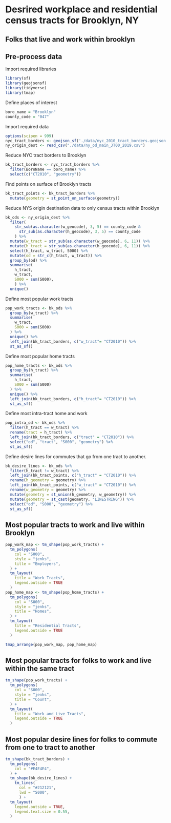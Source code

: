 # Desrired workplace and residential census tracts for Brooklyn, NY
## Folks that live and work within brooklyn

## Pre-process data
Import required libraries
```r
library(sf)
library(geojsonsf)
library(tidyverse)
library(tmap)
```

Define places of interest
```r
boro_name = "Brooklyn"
county_code = "047"
```

Import required data
```r
options(scipen = 999)
nyc_tract_borders <- geojson_sf('./data/nyc_2010_tract_borders.geojson')
ny_origin_dest <- read_csv("./data/ny_od_main_JT00_2019.csv")
```

Reduce NYC tract borders to Brooklyn
```r
bk_tract_borders <- nyc_tract_borders %>%
  filter(BoroName == boro_name) %>%
  select(c("CT2010", "geometry"))
```

Find points on surface of Brooklyn tracts
```r
bk_tract_points <- bk_tract_borders %>%
  mutate(geometry = st_point_on_surface(geometry))
```

Reduce NYS origin destination data to only census tracts within Brooklyn
```r
bk_ods <- ny_origin_dest %>%
  filter(
    str_sub(as.character(w_geocode), 3, 5) == county_code &
      str_sub(as.character(h_geocode), 3, 5) == county_code
    ) %>%
  mutate(w_tract = str_sub(as.character(w_geocode), 6, 11)) %>%
  mutate(h_tract = str_sub(as.character(h_geocode), 6, 11)) %>%
  select(h_tract, w_tract, S000) %>%
  mutate(od = str_c(h_tract, w_tract)) %>%
  group_by(od) %>%
  summarise(
    h_tract,
    w_tract,
    S000 = sum(S000),
    ) %>%
  unique()
```

Define most popular work tracts
```r
pop_work_tracts <- bk_ods %>%
  group_by(w_tract) %>%
  summarise(
    w_tract,
    S000 = sum(S000)
  ) %>%
  unique() %>%
  left_join(bk_tract_borders, c("w_tract"= "CT2010")) %>%
  st_as_sf()
```

Define most popular home tracts
```r
pop_home_tracts <- bk_ods %>%
  group_by(h_tract) %>%
  summarise(
    h_tract,
    S000 = sum(S000)
  ) %>%
  unique() %>%
  left_join(bk_tract_borders, c("h_tract"= "CT2010")) %>%
  st_as_sf()
```

Define most intra-tract home and work
```r
pop_intra_od <- bk_ods %>%
  filter(h_tract == w_tract) %>%
  rename(tract = h_tract) %>%
  left_join(bk_tract_borders, c("tract" = "CT2010")) %>%
  select("od", "tract", "S000", "geometry") %>%
  st_as_sf()
```

Define desire lines for commutes that go from one tract to another.
```r
bk_desire_lines <- bk_ods %>%
  filter(h_tract != w_tract) %>%
  left_join(bk_tract_points, c("h_tract" = "CT2010")) %>%
  rename(h_geometry = geometry) %>%
  left_join(bk_tract_points, c("w_tract" = "CT2010")) %>%
  rename(w_geometry = geometry) %>%
  mutate(geometry = st_union(h_geometry, w_geometry)) %>%
  mutate(geometry = st_cast(geometry, "LINESTRING")) %>%
  select("od", "S000", "geometry") %>%
  st_as_sf()
```

## Most popular tracts to work and live within Brooklyn
```r
pop_work_map <- tm_shape(pop_work_tracts) +
  tm_polygons(
    col = "S000",
    style = "jenks",
    title = "Employers",
  ) + 
  tm_layout(
    title = "Work Tracts",
    legend.outside = TRUE
  )
pop_home_map <- tm_shape(pop_home_tracts) +
  tm_polygons(
    col = "S000",
    style = "jenks",
    title = "Homes",
  ) + 
  tm_layout(
    title = "Residential Tracts",
    legend.outside = TRUE
  )

tmap_arrange(pop_work_map, pop_home_map)
```

## Most popular tracts for folks to work and live within the same tract
```r
tm_shape(pop_work_tracts) +
  tm_polygons(
    col = "S000",
    style = "jenks",
    title = "Count",
  ) + 
  tm_layout(
    title = "Work and Live Tracts",
    legend.outside = TRUE
  )
```

## Most popular desire lines for folks to commute from one to tract to another
```r
tm_shape(bk_tract_borders) +
  tm_polygons(
    col = "#E4E4E4",
  ) +
  tm_shape(bk_desire_lines) +
    tm_lines(
      col = "#212121",
      lwd = "S000",
      ) +
  tm_layout(
    legend.outside = TRUE,
    legend.text.size = 0.55,
  )
```